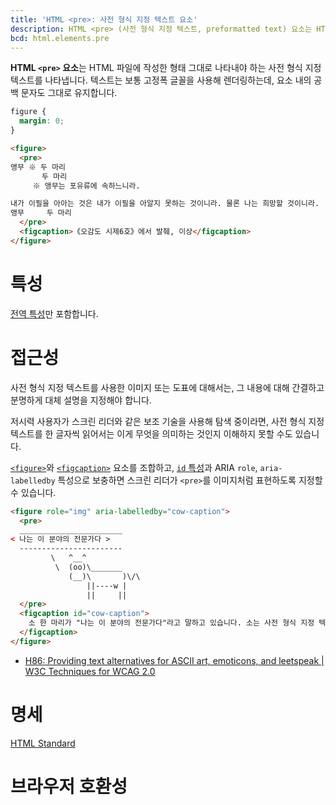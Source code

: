 ```yaml
---
title: 'HTML <pre>: 사전 형식 지정 텍스트 요소'
description: HTML <pre> (사전 형식 지정 텍스트, preformatted text) 요소는 HTML 파일에 작성한 형태 그대로 나타내야 하는 사전 형식 지정 텍스트를 나타냅니다.
bcd: html.elements.pre
---
```


**HTML `<pre>` 요소**는 HTML 파일에 작성한 형태 그대로 나타내야 하는 사전 형식 지정 텍스트를 나타냅니다. 텍스트는 보통 고정폭 글꼴을 사용해 렌더링하는데, 요소 내의 공백 문자도 그대로 유지합니다.

```css hidden name=demo
figure {
  margin: 0;
}
```

```html hidden name=demo
<figure>
  <pre>
앵무 ※ 두 마리
       두 마리
     ※ 앵무는 포유류에 속하느니라.

내가 이필을 아아는 것은 내가 이필을 아알지 못하는 것이니라. 물론 나는 희망할 것이니라.
앵무	   두 마리
  </pre>
  <figcaption>《오감도 시제6호》에서 발췌, 이상</figcaption>
</figure>
```

<LiveExample height={240} lang="html" name="demo" />

# 특성

[전역 특성](/docs/Web/HTML/Global_attributes)만 포함합니다.

# 접근성

사전 형식 지정 텍스트를 사용한 이미지 또는 도표에 대해서는, 그 내용에 대해 간결하고 분명하게 대체 설명을 지정해야 합니다.

저시력 사용자가 스크린 리더와 같은 보조 기술을 사용해 탐색 중이라면, 사전 형식 지정 텍스트를 한 글자씩 읽어서는 이게 무엇을 의미하는 것인지 이해하지 못할 수도 있습니다.

[`<figure>`](./figure)와 [`<figcaption>`](./figcaption) 요소를 조합하고, [`id` 특성](/docs/Web/HTML/Global_attributes#term-id)과 ARIA `role`, `aria-labelledby` 특성으로 보충하면 스크린 리더가 `<pre>`를 이미지처럼 표현하도록 지정할 수 있습니다.

```html hidden name=accessibility
<figure role="img" aria-labelledby="cow-caption">
  <pre>
  _______________________
< 나는 이 분야의 전문가다 >
  -----------------------
         \   ^__^
          \  (oo)\_______
             (__)\       )\/\
                 ||----w |
                 ||     ||
  </pre>
  <figcaption id="cow-caption">
    소 한 마리가 "나는 이 분야의 전문가다"라고 말하고 있습니다. 소는 사전 형식 지정 텍스트로 그려져있습니다.
  </figcaption>
</figure>
```

<LiveExample name="accessibility" />

- [H86: Providing text alternatives for ASCII art, emoticons, and leetspeak | W3C Techniques for WCAG 2.0](https://www.w3.org/TR/WCAG20-TECHS/H86.html)

# 명세

[HTML Standard](https://html.spec.whatwg.org/multipage/grouping-content.html#the-pre-element)

# 브라우저 호환성

<BrowserCompat data={props.bcd} />
